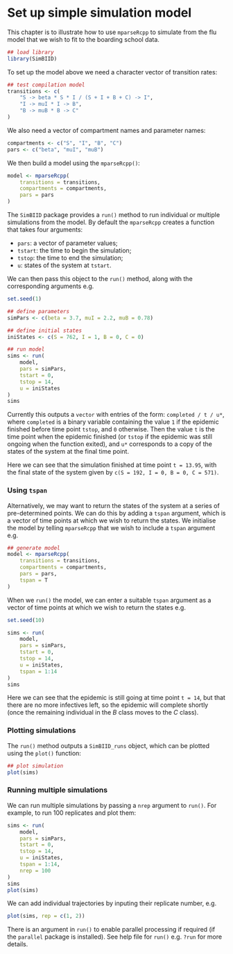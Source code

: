 # Set up simple simulation model

This chapter is to illustrate how to use `mparseRcpp` to simulate from the flu model that we wish to fit to the boarding school data.

```r
## load library
library(SimBIID)
```

To set up the model above we need a character vector of transition rates:

```r
## test compilation model
transitions <- c(
    "S -> beta * S * I / (S + I + B + C) -> I", 
    "I -> muI * I -> B", 
    "B -> muB * B -> C"
)
```

We also need a vector of compartment names and parameter names:

```r
compartments <- c("S", "I", "B", "C")
pars <- c("beta", "muI", "muB")
```

We then build a model using the `mparseRcpp()`:

```r
model <- mparseRcpp(
    transitions = transitions, 
    compartments = compartments,
    pars = pars
)
```

The `SimBIID` package provides a `run()` method to run individual or multiple simulations from the model. By default the `mparseRcpp` creates a function that takes four arguments:

* `pars`: a vector of parameter values;
* `tstart`: the time to begin the simulation;
* `tstop`: the time to end the simulation;
* `u`: states of the system at `tstart`.

We can then pass this object to the `run()` method, along with the corresponding arguments e.g.

```r
set.seed(1)
```

```r
## define parameters
simPars <- c(beta = 3.7, muI = 2.2, muB = 0.78)

## define initial states
iniStates <- c(S = 762, I = 1, B = 0, C = 0)

## run model
sims <- run(
    model,
    pars = simPars,
    tstart = 0,
    tstop = 14,
    u = iniStates
)
sims
```

Currently this outputs a `vector` with entries of the form: `completed / t / u*`, where `completed` is a binary variable containing the value `1` if the epidemic finished before time point `tstop`, and `0` otherwise. Then the value `t` is the time point when the epidemic finished (or `tstop` if the epidemic was still ongoing when the function exited), and `u*` corresponds to a copy of the states of the system at the final time point.

Here we can see that the simulation finished at time point `t = 13.95`, with the final state of the system given by `c(S = 192, I = 0, B = 0, C = 571)`.

### Using `tspan`

Alternatively, we may want to return the states of the system at a series of pre-determined points. We can do this by adding a `tspan` argument, which is a vector of time points at which we wish to return the states. We initialise the model by telling `mparseRcpp` that we wish to include a `tspan` argument e.g.

```r
## generate model
model <- mparseRcpp(
    transitions = transitions, 
    compartments = compartments,
    pars = pars,
    tspan = T
)
```

When we `run()` the model, we can enter a suitable `tspan` argument as a vector of time points at which we wish to return the states e.g.

```r
set.seed(10)
```

```r
sims <- run(
    model,
    pars = simPars,
    tstart = 0,
    tstop = 14,
    u = iniStates,
    tspan = 1:14
)
sims
```

Here we can see that the epidemic is still going at time point `t = 14`, but that there are no more infectives left, so the epidemic will complete shortly (once the remaining individual in the $B$ class moves to the $C$ class).

### Plotting simulations

The `run()` method outputs a `SimBIID_runs` object, which can be plotted using the `plot()` function:

```r
## plot simulation
plot(sims)
```

### Running multiple simulations

We can run multiple simulations by passing a `nrep` argument to `run()`. For example, to run 100 replicates and plot them:

```r
sims <- run(
    model,
    pars = simPars,
    tstart = 0,
    tstop = 14,
    u = iniStates,
    tspan = 1:14,
    nrep = 100
)
sims
plot(sims)
```

We can add individual trajectories by inputing their replicate number, e.g.

```r
plot(sims, rep = c(1, 2))
```

There is an argument in `run()` to enable parallel processing if required (if the `parallel` package is installed). See help file for `run()` e.g. `?run` for more details.
